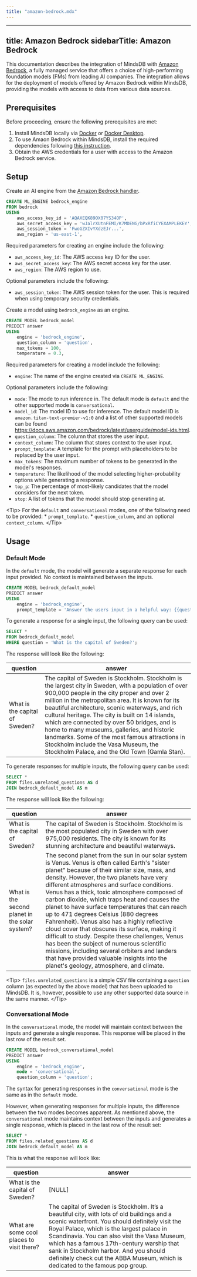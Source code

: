 ```yaml
---
title: "amazon-bedrock.mdx"
---
```


---
title: Amazon Bedrock
sidebarTitle: Amazon Bedrock
---

This documentation describes the integration of MindsDB with [Amazon Bedrock](https://aws.amazon.com/bedrock/), a fully managed service that offers a choice of high-performing foundation models (FMs) from leading AI companies.
The integration allows for the deployment of models offered by Amazon Bedrock within MindsDB, providing the models with access to data from various data sources.

## Prerequisites

Before proceeding, ensure the following prerequisites are met:

1. Install MindsDB locally via [Docker](https://docs.mindsdb.com/setup/self-hosted/docker) or [Docker Desktop](https://docs.mindsdb.com/setup/self-hosted/docker-desktop).
2. To use Amaon Bedrock within MindsDB, install the required dependencies following [this instruction](/setup/self-hosted/docker#install-dependencies).
3. Obtain the AWS credentials for a user with access to the Amazon Bedrock service.

## Setup

Create an AI engine from the [Amazon Bedrock handler](https://github.com/mindsdb/mindsdb/tree/main/mindsdb/integrations/handlers/bedrock_handler).

```sql
CREATE ML_ENGINE bedrock_engine
FROM bedrock
USING
    aws_access_key_id = 'AQAXEQK89OX07YS34OP',
    aws_secret_access_key = 'wJalrXUtnFEMI/K7MDENG/bPxRfiCYEXAMPLEKEY',
    aws_session_token = 'FwoGZXIvYXdzEJr...',
    aws_region = 'us-east-1',
```

Required parameters for creating an engine include the following:

- `aws_access_key_id`: The AWS access key ID for the user.
- `aws_secret_access_key`: The AWS secret access key for the user.
- `aws_region`: The AWS region to use.

Optional parameters include the following:

- `aws_session_token`: The AWS session token for the user. This is required when using temporary security credentials.

Create a model using `bedrock_engine` as an engine.

```sql
CREATE MODEL bedrock_model
PREDICT answer
USING
    engine = 'bedrock_engine',
    question_column = 'question',
    max_tokens = 100,
    temperature = 0.3,
```

Required parameters for creating a model include the following:

* `engine`: The name of the engine created via `CREATE ML_ENGINE`.

Optional parameters include the following:

* `mode`: The mode to run inference in. The default mode is `default` and the other supported mode is `conversational`.
* `model_id`: The model ID to use for inference. The default model ID is `amazon.titan-text-premier-v1:0` and a list of other supported models can be found https://docs.aws.amazon.com/bedrock/latest/userguide/model-ids.html.
* `question_column`: The column that stores the user input.
* `context_column`: The column that stores context to the user input.
* `prompt_template`: A template for the prompt with placeholders to be replaced by the user input.
* `max_tokens`: The maximum number of tokens to be generated in the model's responses.
* `temperature`: The likelihood of the model selecting higher-probability options while generating a response.
* `top_p`: The percentage of most-likely candidates that the model considers for the next token.
* `stop`: A list of tokens that the model should stop generating at.

&lt;Tip&gt;
For the `default` and `conversational` modes, one of the following need to be provided:
    * `prompt_template`.
    * `question_column`, and an optional `context_column`.
&lt;/Tip&gt;

## Usage

### Default Mode

In the `default` mode, the model will generate a separate response for each input provided. No context is maintained between the inputs.

```sql
CREATE MODEL bedrock_default_model
PREDICT answer
USING
    engine = 'bedrock_engine',
    prompt_template = 'Answer the users input in a helpful way: {{question}}';
```

To generate a response for a single input, the following query can be used:

```sql
SELECT *
FROM bedrock_default_model
WHERE question = 'What is the capital of Sweden?';
```

The response will look like the following:

| question | answer |
| ------ | -------- |
| What is the capital of Sweden?  | The capital of Sweden is Stockholm. Stockholm is the largest city in Sweden, with a population of over 900,000 people in the city proper and over 2 million in the metropolitan area. It is known for its beautiful architecture, scenic waterways, and rich cultural heritage. The city is built on 14 islands, which are connected by over 50 bridges, and is home to many museums, galleries, and historic landmarks. Some of the most famous attractions in Stockholm include the Vasa Museum, the Stockholm Palace, and the Old Town (Gamla Stan). |

To generate responses for multiple inputs, the following query can be used:

```sql
SELECT *
FROM files.unrelated_questions AS d
JOIN bedrock_default_model AS m
```

The response will look like the following:

| question | answer |
| -------- | ------ |
| What is the capital of Sweden? | The capital of Sweden is Stockholm. Stockholm is the most populated city in Sweden with over 975,000 residents. The city is known for its stunning architecture and beautiful waterways. |
| What is the second planet in the solar system? | The second planet from the sun in our solar system is Venus. Venus is often called Earth's "sister planet" because of their similar size, mass, and density. However, the two planets have very different atmospheres and surface conditions. Venus has a thick, toxic atmosphere composed of carbon dioxide, which traps heat and causes the planet to have surface temperatures that can reach up to 471 degrees Celsius (880 degrees Fahrenheit). Venus also has a highly reflective cloud cover that obscures its surface, making it difficult to study. Despite these challenges, Venus has been the subject of numerous scientific missions, including several orbiters and landers that have provided valuable insights into the planet's geology, atmosphere, and climate. |

&lt;Tip&gt;
`files.unrelated_questions` is a simple CSV file containing a `question` column (as expected by the above model) that has been uploaded to MindsDB. It is, however, possible to use any other supported data source in the same manner.
&lt;/Tip&gt;

### Conversational Mode

In the `conversational` mode, the model will maintain context between the inputs and generate a single response. This response will be placed in the last row of the result set.

```sql
CREATE MODEL bedrock_conversational_model
PREDICT answer
USING
    engine = 'bedrock_engine',
    mode = 'conversational',
    question_column = 'question';
```

The syntax for generating responses in the `conversational` mode is the same as in the `default` mode.

However, when generating responses for multiple inputs, the difference between the two modes becomes apparent. As mentioned above, the `conversational` mode maintains context between the inputs and generates a single response, which is placed in the last row of the result set:

```sql
SELECT *
FROM files.related_questions AS d
JOIN bedrock_default_model AS m
```

This is what the response will look like:

| question | answer |
| -------- | ------ |
| What is the capital of Sweden? | [NULL] |
| What are some cool places to visit there? | The capital of Sweden is Stockholm. It’s a beautiful city, with lots of old buildings and a scenic waterfront. You should definitely visit the Royal Palace, which is the largest palace in Scandinavia. You can also visit the Vasa Museum, which has a famous 17th-century warship that sank in Stockholm harbor. And you should definitely check out the ABBA Museum, which is dedicated to the famous pop group. |